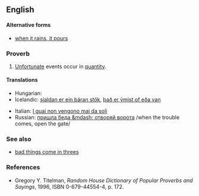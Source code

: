 ==English==

====Alternative forms====
* [[when it rains, it pours]]

===Proverb===
{{infl|en|proverb|head=[[it]] [[never]] [[rain]]s [[but]] it [[pour]]s}}

# [[unfortunate|Unfortunate]] events occur in [[quantity]].

====Translations====
{{trans-top|unfortunate events occur in quantitiy}}
* Hungarian: {{t|hu|a baj nem jár egyedül}}
* Icelandic: [[sjaldan er ein báran stök]], [[það er ýmist of eða van]]
{{trans-mid}}
* Italian: [[I guai non vengono mai da soli]]
* Russian: [[пришла беда &mdash; отворяй ворота]] /when the trouble comes, open the gate/
{{trans-bottom}}

===See also===
* [[bad things come in threes]]

===References===
* Gregory Y. Titelman, ''Random House Dictionary of Popular Proverbs and Sayings'', 1996, ISBN 0-679-44554-4, p. 172.